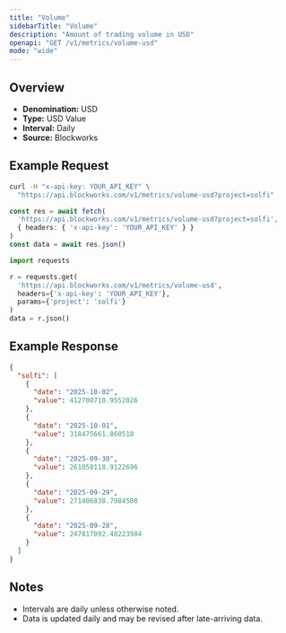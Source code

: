 ```yaml
---
title: "Volume"
sidebarTitle: "Volume"
description: "Amount of trading volume in USD"
openapi: "GET /v1/metrics/volume-usd"
mode: "wide"
---
```


## Overview

- **Denomination:** USD
- **Type:** USD Value
- **Interval:** Daily
- **Source:** Blockworks

## Example Request

<CodeGroup>

```bash cURL
curl -H "x-api-key: YOUR_API_KEY" \
  "https://api.blockworks.com/v1/metrics/volume-usd?project=solfi"
```

```typescript TypeScript
const res = await fetch(
  'https://api.blockworks.com/v1/metrics/volume-usd?project=solfi',
  { headers: { 'x-api-key': 'YOUR_API_KEY' } }
)
const data = await res.json()
```

```python Python
import requests

r = requests.get(
  'https://api.blockworks.com/v1/metrics/volume-usd',
  headers={'x-api-key': 'YOUR_API_KEY'},
  params={'project': 'solfi'}
)
data = r.json()
```

</CodeGroup>

## Example Response

```json
{
  "solfi": [
    {
      "date": "2025-10-02",
      "value": 412700710.9552026
    },
    {
      "date": "2025-10-01",
      "value": 318475661.860518
    },
    {
      "date": "2025-09-30",
      "value": 261050118.9122696
    },
    {
      "date": "2025-09-29",
      "value": 271406838.7984508
    },
    {
      "date": "2025-09-28",
      "value": 247817092.48223984
    }
  ]
}
```

## Notes
- Intervals are daily unless otherwise noted.
- Data is updated daily and may be revised after late-arriving data.